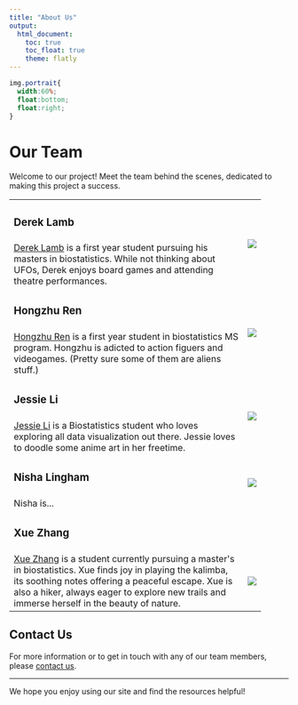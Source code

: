 ```yaml
---
title: "About Us"
output:
  html_document:
    toc: true
    toc_float: true
    theme: flatly
---
```

```css
img.portrait{
  width:60%;
  float:bottom;
  float:right;
}
```
# Our Team

Welcome to our project! Meet the team behind the scenes, dedicated to making this project a success.

```{=html}
<table style="width:90%">
  <tr>
    <td><h3>Derek Lamb</h3></td>
    <td rowspan="2"><img src="images/drl.jpg" class="portrait"></td>
  </tr>
  <tr>
    <td><a href="https://lambdr.github.io">Derek Lamb</a> is a first year student pursuing his masters in biostatistics. While not thinking about UFOs, Derek enjoys board games and attending theatre performances.</td>

    
  </tr>
  <tr>
    <td><h3>Hongzhu Ren</h3></td>
    <td rowspan="2"><img src="images/tony.jpg" class="portrait"></td>
  </tr>
  <tr>
    <td><a href="https://tonybia22.github.io/hr2569-p8105.github.io/">Hongzhu Ren</a> is a first year student in biostatistics MS program. Hongzhu is adicted to action figuers and videogames. (Pretty sure some of them are aliens stuff.)</td>
  </tr>
  
  <tr>
    <td><h3>Jessie Li</h3></td>
    <td rowspan="2"><img src="images/jessie.jpg" class="portrait"></td>
  </tr>
  <tr>
    <td><a href="https://jessie-k-li.github.io/">Jessie Li</a> is a Biostatistics student who loves exploring all data visualization out there. Jessie loves to doodle some anime art in her freetime.</td>
  </tr>
  
  <tr>
    <td><h3>Nisha Lingham</h3></td>
    <td rowspan="2"><img src="images/nl.jpg" class="portrait"></td>
  </tr>
  <tr>
    <td>Nisha is...</td>
  </tr>
  
  <tr>
    <td><h3>Xue Zhang</h3></td>
    <td></td>
  </tr>
  <tr>
    <td><a href="https://github.com/xz3173">Xue Zhang</a> is a student currently pursuing a master's in biostatistics. Xue finds joy in playing the kalimba, its soothing notes offering a peaceful escape. Xue is also a hiker, always eager to explore new trails and immerse herself in the beauty of nature.</td>
    <td><img src="images/xz.jpg" class="portrait"></td>
  </tr>
</table>
```

## Contact Us

For more information or to get in touch with any of our team members, please [contact us](contact.html).

---

We hope you enjoy using our site and find the resources helpful!